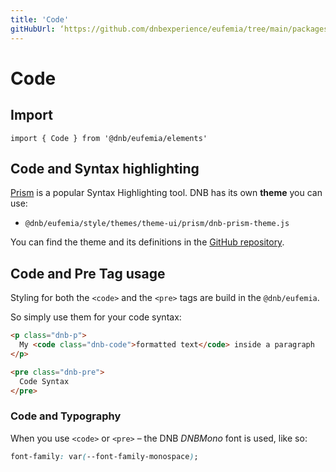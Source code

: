 ```yaml
---
title: 'Code'
gitHubUrl: ‘https://github.com/dnbexperience/eufemia/tree/main/packages/dnb-eufemia/src/elements/code’
---
```


# Code

## Import

```tsx
import { Code } from '@dnb/eufemia/elements'
```

## Code and Syntax highlighting

[Prism](https://prismjs.com) is a popular Syntax Highlighting tool. DNB has its own **theme** you can use:

- `@dnb/eufemia/style/themes/theme-ui/prism/dnb-prism-theme.js`

You can find the theme and its definitions in the [GitHub repository](https://github.com/dnbexperience/eufemia/blob/main/packages/dnb-eufemia/src/style/themes/theme-ui/prism/dnb-prism-theme.js).

## Code and Pre Tag usage

Styling for both the `<code>` and the `<pre>` tags are build in the `@dnb/eufemia`.

So simply use them for your code syntax:

```html
<p class="dnb-p">
  My <code class="dnb-code">formatted text</code> inside a paragraph
</p>

<pre class="dnb-pre">
  Code Syntax
</pre>
```

### Code and Typography

When you use `<code>` or `<pre>` – the DNB _DNBMono_ font is used, like so:

```css
font-family: var(--font-family-monospace);
```
